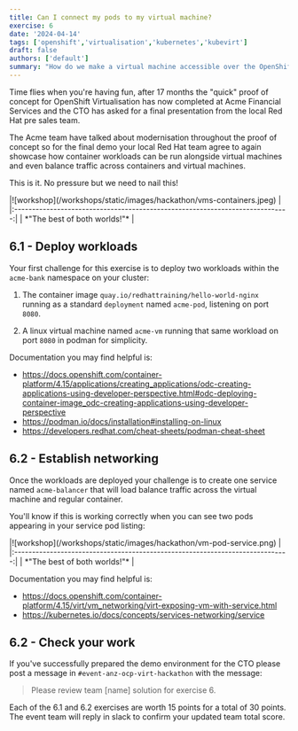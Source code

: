 ```yaml
---
title: Can I connect my pods to my virtual machine?
exercise: 6
date: '2024-04-14'
tags: ['openshift','virtualisation','kubernetes','kubevirt']
draft: false
authors: ['default']
summary: "How do we make a virtual machine accessible over the OpenShift SDN"
---
```


Time flies when you're having fun, after 17 months the "quick" proof of concept for OpenShift Virtualisation has now completed at Acme Financial Services and the CTO has asked for a final presentation from the local Red Hat pre sales team.

The Acme team have talked about modernisation throughout the proof of concept so for the final demo your local Red Hat team agree to again showcase how container workloads can be run alongside virtual machines and even balance traffic across containers and virtual machines.

This is it. No pressure but we need to nail this!

<Zoom>
|![workshop](/workshops/static/images/hackathon/vms-containers.jpeg)            | 
|:-----------------------------------------------------------------------------:|
| *"The best of both worlds!"*                                                  |
</Zoom>


## 6.1 - Deploy workloads

Your first challenge for this exercise is to deploy two workloads within the `acme-bank` namespace on your cluster:

1. The container image `quay.io/redhattraining/hello-world-nginx` running as a standard `deployment` named `acme-pod`, listening on port `8080`.

2. A linux virtual machine named `acme-vm` running that same workload on port `8080` in podman for simplicity.

Documentation you may find helpful is:
- https://docs.openshift.com/container-platform/4.15/applications/creating_applications/odc-creating-applications-using-developer-perspective.html#odc-deploying-container-image_odc-creating-applications-using-developer-perspective
- https://podman.io/docs/installation#installing-on-linux
- https://developers.redhat.com/cheat-sheets/podman-cheat-sheet

## 6.2 - Establish networking

Once the workloads are deployed your challenge is to create one service named `acme-balancer` that will load balance traffic across the virtual machine and regular container.

You'll know if this is working correctly when you can see two pods appearing in your service pod listing:

<Zoom>
|![workshop](/workshops/static/images/hackathon/vm-pod-service.png)             | 
|:-----------------------------------------------------------------------------:|
| *"The best of both worlds!"*                                                  |
</Zoom>

Documentation you may find helpful is:
- https://docs.openshift.com/container-platform/4.15/virt/vm_networking/virt-exposing-vm-with-service.html
- https://kubernetes.io/docs/concepts/services-networking/service


## 6.2 - Check your work

If you've successfully prepared the demo environment for the CTO please post a message in `#event-anz-ocp-virt-hackathon` with the message:

> Please review team [name] solution for exercise 6.

Each of the 6.1 and 6.2 exercises are worth 15 points for a total of 30 points. The event team will reply in slack to confirm your updated team total score.
